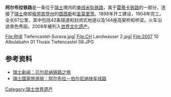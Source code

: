 {{世界文化遗产概要表
| site_img = File:GlacierLandwasser.jpg
| site_img_capt = 行驶在阿尔布拉铁路[[朗德瓦萨桥|朗德瓦萨桥]]上的[[冰川特快|冰川特快]]
| site_img_width = 200px
| zh_name = 雷蒂卡铁路及阿尔布拉和贝尔尼纳的景致
| en_name = Rhaetian Railway in the Albula / Bernina Landscapes
| fr_name = Chemin de fer rhétique dans les paysages de l’Albula et de la Bernina
| country = {{ITA}} 和 {{SUI}}
| Region = 欧洲和北美地区
| criterion_c = (ii)(iv)
| rg_year = 2008年
| ex_rg_year = 
| remarks = 
| org_url = http://whc.unesco.org/en/list/1276
}}
'''阿尔布拉铁路'''是一条位于[[瑞士|瑞士]]境内的[[单线铁路|单线]][[米轨|米轨]][[铁路|铁路]]，属于[[雷蒂卡铁路|雷蒂卡铁路]]的一部分，连接了[[瑞士|瑞士]]南部[[格劳宾登州|格劳宾登州]]的[[图西斯|图西斯]]和[[圣莫里茨|圣莫里茨]]。1898年开工建设，1904年完工。全长67公里，其中包括42条隧道和封闭式地道以及144座高架桥和桥梁。火车沿途景色秀丽。2008年被列入[[世界文化遗产|世界文化遗产]]。
<gallery>
File:RhB Tiefencastel-Surava.jpg|
File:CH Landwasser 2.jpg|
File:2007 10 Albulabahn 01 Thusis Tiefencastel 08.JPG
</gallery>

==参考资料==
* [http://www.swissinfo.ch/chi/detail/content.html?cid=712904 瑞士新闻：贝尔尼纳铁路之旅]
* [https://web.archive.org/web/20110103064616/http://www.myswitzerland.com.cn/zh/destination/cultural-attractions/unesco-heritage/albula-bernina.html 瑞士国家旅游局：阿尔布拉－伯尔尼纳快车线路]

{{Commonscat|Albula Railway}}
{{瑞士世界遗产|state=collapsed}}
{{意大利世界遗产|state=collapsed}}

[[Category:瑞士世界遗产|Category:瑞士世界遗产]]